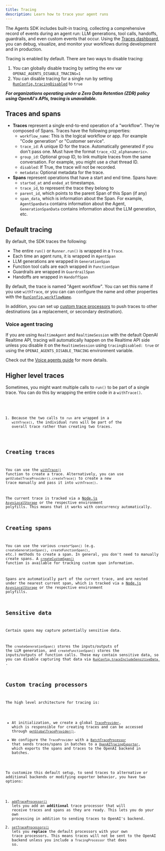 ```yaml
---
title: Tracing
description: Learn how to trace your agent runs
---
```



The Agents SDK includes built-in tracing, collecting a comprehensive record of events during an agent
run: LLM generations, tool calls, handoffs, guardrails, and even custom events that occur. Using the
[Traces dashboard](https://platform.openai.com/traces), you can debug, visualize, and monitor your
workflows during development and in production.

<Aside type="note">

Tracing is enabled by default. There are two ways to disable tracing:

1. You can globally disable tracing by setting the env var `OPENAI_AGENTS_DISABLE_TRACING=1`
2. You can disable tracing for a single run by setting [`RunConfig.tracingDisabled`](/openai-agents-js/openai/agents-core/type-aliases/runconfig/#tracingdisabled) to `true`

**_For organizations operating under a Zero Data Retention (ZDR) policy using OpenAI's APIs, tracing is unavailable._**

</Aside>

## Traces and spans

- **Traces** represent a single end-to-end operation of a "workflow". They're composed of Spans. Traces have the following properties:
  - `workflow_name`: This is the logical workflow or app. For example "Code generation" or "Customer service".
  - `trace_id`: A unique ID for the trace. Automatically generated if you don't pass one. Must have the format `trace_<32_alphanumeric>`.
  - `group_id`: Optional group ID, to link multiple traces from the same conversation. For example, you might use a chat thread ID.
  - `disabled`: If True, the trace will not be recorded.
  - `metadata`: Optional metadata for the trace.
- **Spans** represent operations that have a start and end time. Spans have:
  - `started_at` and `ended_at` timestamps.
  - `trace_id`, to represent the trace they belong to
  - `parent_id`, which points to the parent Span of this Span (if any)
  - `span_data`, which is information about the Span. For example, `AgentSpanData` contains information about the Agent, `GenerationSpanData` contains information about the LLM generation, etc.

## Default tracing

By default, the SDK traces the following:

- The entire `run()` or `Runner.run()` is wrapped in a `Trace`.
- Each time an agent runs, it is wrapped in `AgentSpan`
- LLM generations are wrapped in `GenerationSpan`
- Function tool calls are each wrapped in `FunctionSpan`
- Guardrails are wrapped in `GuardrailSpan`
- Handoffs are wrapped in `HandoffSpan`

By default, the trace is named "Agent workflow". You can set this name if you use `withTrace`, or you can can configure the name and other properties with the [`RunConfig.workflowName`](/openai-agents-js/openai/agents-core/type-aliases/runconfig/#workflowname).

In addition, you can set up [custom trace processors](#custom-tracing-processors) to push traces to other destinations (as a replacement, or secondary destination).

### Voice agent tracing

If you are using `RealtimeAgent` and `RealtimeSession` with the default OpenAI Realtime API, tracing will automatically happen on the Realtime API side unless you disable it on the `RealtimeSession` using `tracingDisabled: true` or using the `OPENAI_AGENTS_DISABLE_TRACING` environment variable.

Check out the [Voice agents guide](/openai-agents-js/guides/voice-agents) for more details.

## Higher level traces

Sometimes, you might want multiple calls to `run()` to be part of a single trace. You can do this by wrapping the entire code in a `withTrace()`.

<Code lang="typescript" code={customTraceExample} />

1. Because the two calls to `run` are wrapped in a `withTrace()`, the individual runs will be part of the overall trace rather than creating two traces.

## Creating traces

You can use the [`withTrace()`](/openai-agents-js/openai/agents-core/functions/withtrace/) function to create a trace. Alternatively, you can use `getGlobalTraceProvider().createTrace()` to create a new trace manually and pass it into `withTrace()`.

The current trace is tracked via a [Node.js `AsyncLocalStorage`](https://nodejs.org/api/async_context.html#class-asynclocalstorage) or the respective environment polyfills. This means that it works with concurrency automatically.

## Creating spans

You can use the various `create*Span()` (e.g. `createGenerationSpan()`, `createFunctionSpan()`, etc.) methods to create a span. In general, you don't need to manually create spans. A [`createCustomSpan()`](/openai-agents-js/openai/agents-core/functions/createcustomspan/) function is available for tracking custom span information.

Spans are automatically part of the current trace, and are nested under the nearest current span, which is tracked via a [Node.js `AsyncLocalStorage`](https://nodejs.org/api/async_context.html#class-asynclocalstorage) or the respective environment polyfills.

## Sensitive data

Certain spans may capture potentially sensitive data.

The `createGenerationSpan()` stores the inputs/outputs of the LLM generation, and `createFunctionSpan()` stores the inputs/outputs of function calls. These may contain sensitive data, so you can disable capturing that data via [`RunConfig.traceIncludeSensitiveData
`](/openai-agents-js/openai/agents-core/type-aliases/runconfig/#traceincludesensitivedata).

## Custom tracing processors

The high level architecture for tracing is:

- At initialization, we create a global [`TraceProvider`](/openai-agents-js/openai/agents-core/classes/traceprovider), which is responsible for creating traces and can be accessed through [`getGlobalTraceProvider()`](/openai-agents-js/openai/agents-core/functions/getglobaltraceprovider/).
- We configure the `TraceProvider` with a [`BatchTraceProcessor`](/openai-agents-js/openai/agents-core/classes/batchtraceprocessor/) that sends traces/spans in batches to a [`OpenAITracingExporter`](/openai-agents-js/openai/agents-openai/classes/openaitracingexporter/), which exports the spans and traces to the OpenAI backend in batches.

To customize this default setup, to send traces to alternative or additional backends or modifying exporter behavior, you have two options:

1. [`addTraceProcessor()`](/openai-agents-js/openai/agents-core/functions/addtraceprocessor) lets you add an **additional** trace processor that will receive traces and spans as they are ready. This lets you do your own processing in addition to sending traces to OpenAI's backend.
2. [`setTraceProcessors()`](/openai-agents-js/openai/agents-core/functions/settraceprocessors) lets you **replace** the default processors with your own trace processors. This means traces will not be sent to the OpenAI backend unless you include a `TracingProcessor` that does so.
